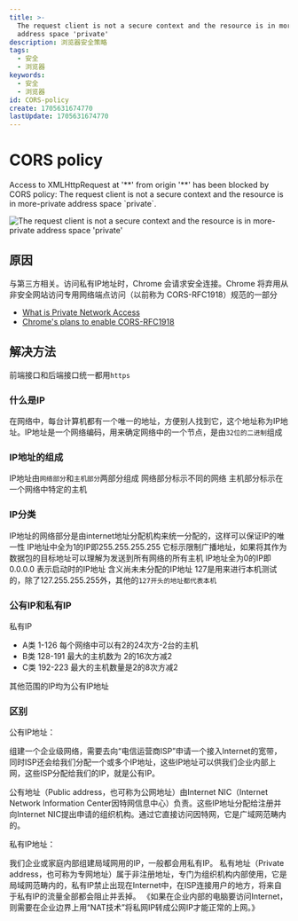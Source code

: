 ```yaml
---
title: >-
  The request client is not a secure context and the resource is in more-private
  address space 'private'
description: 浏览器安全策略
tags:
  - 安全
  - 浏览器
keywords:
  - 安全
  - 浏览器
id: CORS-policy
create: 1705631674770
lastUpdate: 1705631674770
---
```

# CORS policy

Access to XMLHttpRequest at '\*\*' from origin '\*\*' has been blocked by CORS policy: The request client is not a secure context and the resource is in more-private address space \`private`.

![The request client is not a secure context and the resource is in more-private address space 'private'](/md-images/pna.jpg)


## 原因
  与第三方相关。访问私有IP地址时，Chrome 会请求安全连接。Chrome 将弃用从非安全网站访问专用网络端点访问（以前称为 CORS-RFC1918）规范的一部分


- [What is Private Network Access](https://developer.chrome.com/blog/private-network-access-update/#what-is-private-network-access)
- [Chrome's plans to enable CORS-RFC1918](https://developer.chrome.com/articles/cors-rfc1918-feedback/#chrome's-plans-to-enable-cors-rfc1918)

## 解决方法

  前端接口和后端接口统一都用`https`


### 什么是IP

  在网络中，每台计算机都有一个唯一的地址，方便别人找到它，这个地址称为IP地址。IP地址是一个网络编码，用来确定网络中的一个节点，是由`32位的二进制`组成

### IP地址的组成 

  IP地址由`网络部分`和`主机部分`两部分组成
  网络部分标示不同的网络
  主机部分标示在一个网络中特定的主机

### IP分类

  IP地址的网络部分是由internet地址分配机构来统一分配的，这样可以保证IP的唯一性
  IP地址中全为1的IP即255.255.255.255 它标示限制广播地址，如果将其作为数据包的目标地址可以理解为发送到所有网络的所有主机
  IP地址全为0的IP即0.0.0.0 表示启动时的IP地址 含义尚未未分配的IP地址
  127是用来进行本机测试的，除了127.255.255.255外，其他的`127开头的地址都代表本机`

### 公有IP和私有IP
私有IP
  - A类 1-126 每个网络中可以有2的24次方-2台的主机
  - B类 128-191 最大的主机数为 2的16次方减2
  - C类 192-223 最大的主机数量是2的8次方减2

其他范围的IP均为公有IP地址

### 区别
  公有IP地址：

  组建一个企业级网络，需要去向“电信运营商ISP”申请一个接入Internet的宽带，同时ISP还会给我们分配一个或多个IP地址，这些IP地址可以供我们企业内部上网，这些ISP分配给我们的IP，就是公有IP。

  公有地址（Public address，也可称为公网地址）由Internet NIC（Internet Network Information Center因特网信息中心）负责。这些IP地址分配给注册并向Internet NIC提出申请的组织机构。通过它直接访问因特网，它是广域网范畴内的。

  私有IP地址：

  我们企业或家庭内部组建局域网用的IP，一般都会用私有IP。
  私有地址（Private address，也可称为专网地址）属于非注册地址，专门为组织机构内部使用，它是局域网范畴内的，私有IP禁止出现在Internet中，在ISP连接用户的地方，将来自于私有IP的流量全部都会阻止并丢掉。
  《如果在企业内部的电脑要访问Internet，则需要在企业边界上用“NAT技术”将私网IP转成公网IP才能正常的上网。》
